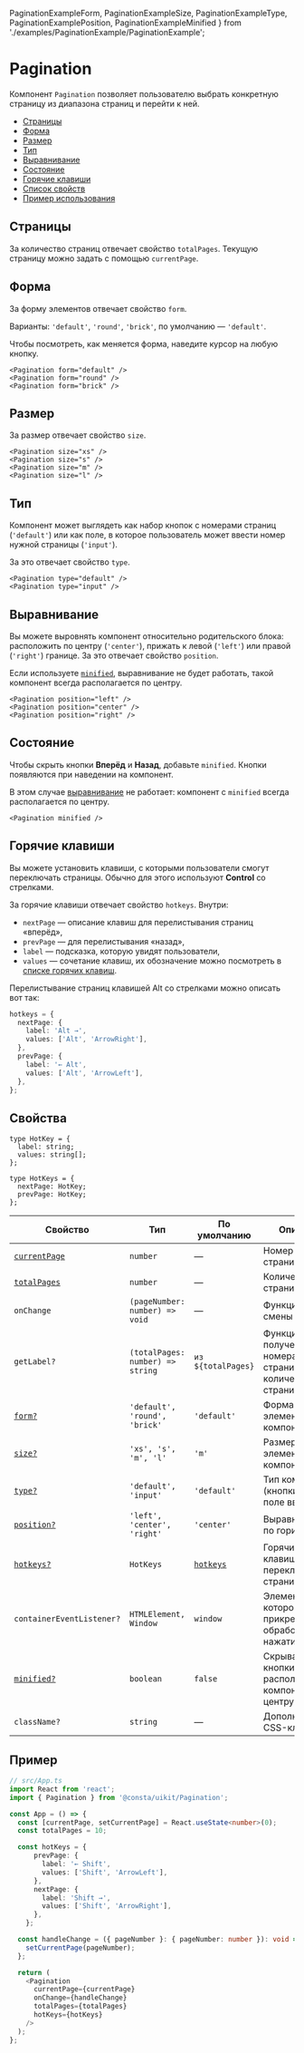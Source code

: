   PaginationExampleForm,
  PaginationExampleSize,
  PaginationExampleType,
  PaginationExamplePosition,
  PaginationExampleMinified
   } from './examples/PaginationExample/PaginationExample';

# Pagination

Компонент `Pagination` позволяет пользователю выбрать конкретную страницу из диапазона страниц
и перейти к ней.

- [Страницы](#страницы)
- [Форма](#форма)
- [Размер](#размер)
- [Тип](#тип)
- [Выравнивание](#выравнивание)
- [Состояние](#состояние)
- [Горячие клавиши](#горячие-клавиши)
- [Список свойств](#свойства)
- [Пример использования](#пример)

## Страницы

За количество страниц отвечает свойство `totalPages`. Текущую страницу можно задать
с помощью `currentPage`.

<PaginationExample />


## Форма

За форму элементов отвечает свойство `form`.

Варианты: `'default'`, `'round'`, `'brick'`,
по умолчанию — `'default'`.

Чтобы посмотреть, как меняется форма, наведите курсор на любую кнопку.

<PaginationExampleForm />

```tsx
<Pagination form="default" />
<Pagination form="round" />
<Pagination form="brick" />
```

## Размер

За размер отвечает свойство `size`.

<PaginationExampleSize />

```tsx
<Pagination size="xs" />
<Pagination size="s" />
<Pagination size="m" />
<Pagination size="l" />
```


## Тип

Компонент может выглядеть как набор кнопок с номерами страниц (`'default'`) или как поле, в которое пользователь может ввести номер нужной страницы (`'input'`).

За это отвечает свойство `type`.

<PaginationExampleType />

```tsx
<Pagination type="default" />
<Pagination type="input" />
```

## Выравнивание

Вы можете выровнять компонент относительно родительского блока: расположить по центру (`'center'`),
прижать к левой (`'left'`) или правой (`'right'`) границе. За это отвечает свойство `position`.

Если используете [`minified`](#состояние), выравнивание не будет работать, такой компонент всегда располагается по центру.

<PaginationExamplePosition />

```tsx
<Pagination position="left" />
<Pagination position="center" />
<Pagination position="right" />
```

## Состояние

Чтобы скрыть кнопки **Вперёд** и **Назад**, добавьте `minified`. Кнопки появляются при наведении на компонент.

В этом случае [выравнивание](#выравнивание) не работает: компонент с `minified` всегда располагается по центру.

<PaginationExampleMinified />

```tsx
<Pagination minified />
```

## Горячие клавиши

Вы можете установить клавиши, с которыми пользователи смогут переключать страницы. Обычно для этого используют **Control** со стрелками.

За горячие клавиши отвечает свойство `hotkeys`. Внутри:
- `nextPage` — описание клавиш для перелистывания страниц «вперёд»,
- `prevPage` — для перелистывания «назад»,
- `label` — подсказка, которую увидят пользователи,
- `values` — сочетание клавиш, их обозначение можно посмотреть в [списке горячих клавиш](https://developer.mozilla.org/en-US/docs/Web/API/KeyboardEvent/key/Key_Values).

Перелистывание страниц клавишей Alt со стрелками можно описать вот так:

```ts
hotkeys = {
  nextPage: {
    label: 'Alt →',
    values: ['Alt', 'ArrowRight'],
  },
  prevPage: {
    label: '← Alt',
    values: ['Alt', 'ArrowLeft'],
  },
};
```

## Свойства


```
type HotKey = {
  label: string;
  values: string[];
};

type HotKeys = {
  nextPage: HotKey;
  prevPage: HotKey;
};
```

<!-- props:start -->

| Свойство                     | Тип                               | По умолчанию          | Описание                                                             |
| ---------------------------- | ----------------------------------| --------------------- | -------------------------------------------------------------------- |
| [`currentPage`](#страницы)                | `number`                          | —                     | Номер текущей страницы                                               |
| [`totalPages`](#страницы)                 | `number`                          | —                     | Количество страниц                                              |
| `onChange`                   | `(pageNumber: number) => void`    | —                     | Функция для смены страницы                                           |
| `getLabel?`                  | `(totalPages: number) => string`  | `из ${totalPages}`    | Функция для получения номера страницы из количества страниц                   |
| [`form?`](#форма)            | `'default', 'round', 'brick'`     | `'default'`           | Форма элементов компонента                                            |
| [`size?`](#размер)           | `'xs', 's', 'm', 'l'`             | `'m'`                 | Размер элементов компонента                                           |
| [`type?`](#тип)              | `'default', 'input'`              | `'default'`           | Тип компонента (кнопки или поле ввода)                      |
| [`position?`](#выравнивание)      | `'left', 'center', 'right'`       | `'center'`        | Выравнивание по горизонтали                                          |
| [`hotkeys?`](#горячие-клавиши)                   | `HotKeys`                         | [`hotkeys`](#горячие-клавиши)  | Горячие клавиши для переключения страниц                             |
| `containerEventListener?`    | `HTMLElement, Window`             | `window`              | Элемент, к которому прикрепляется обработчик нажатия клавиш                |
| [`minified?`](#состояние)    | `boolean`                         | `false`               | Скрывает кнопки, располагает компонент по центру |
| `className?`                 | `string`                          | —                     | Дополнительные CSS-классы                                            |


<!-- props:end -->


## Пример

```ts
// src/App.ts
import React from 'react';
import { Pagination } from '@consta/uikit/Pagination';

const App = () => {
  const [currentPage, setCurrentPage] = React.useState<number>(0);
  const totalPages = 10;

  const hotKeys = {
      prevPage: {
        label: '← Shift',
        values: ['Shift', 'ArrowLeft'],
      },
      nextPage: {
        label: 'Shift →',
        values: ['Shift', 'ArrowRight'],
      },
    };

  const handleChange = ({ pageNumber }: { pageNumber: number }): void => {
    setCurrentPage(pageNumber);
  };

  return (
    <Pagination
      currentPage={currentPage}
      onChange={handleChange}
      totalPages={totalPages}
      hotKeys={hotKeys}
    />
  );
};
```
